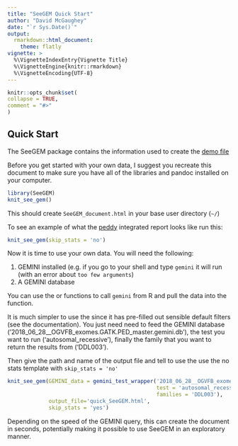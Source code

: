 ```yaml
---
title: "SeeGEM Quick Start"
author: "David McGaughey"
date: "`r Sys.Date()`"
output: 
  rmarkdown::html_document:
    theme: flatly
vignette: >
  %\VignetteIndexEntry{Vignette Title}
  %\VignetteEngine{knitr::rmarkdown}
  %\VignetteEncoding{UTF-8}
---
```

  
```r
knitr::opts_chunk$set(
collapse = TRUE,
comment = "#>"
)
```

## Quick Start
The SeeGEM package contains the information used to create the 
[demo file](https://cdn.rawgit.com/davemcg/SeeGEM_docs/98d1b0cf/demos/demo.html)

Before you get started with your own data, I suggest you recreate this document
to make sure you have all of the libraries and pandoc installed on your computer.

```r
library(SeeGEM)
knit_see_gem()
```

This should create `SeeGEM_document.html` in your base user directory (`~/`)

To see an example of what the [peddy](http://peddy.readthedocs.io/en/latest/) 
integrated report looks like run this:

```r
knit_see_gem(skip_stats = 'no')
```

Now it is time to use your own data. You will need the following:

  1. GEMINI installed (e.g. if you go to your shell and type `gemini` it will run (with an error about `too few arguments`)
  2. A GEMINI database

You can use the \code{\link{gemini_test_wrapper}} or \code{\link{gemini_query_wrapper}} functions to call
`gemini` from R and pull the data into the \code{\link{knit_see_gem}} function. 

It is much simpler to use the \code{\link{gemini_test_wrapper}} since it has pre-filled out
sensible default filters (see the documentation). You just need need to feed \code{\link{gemini_test_wrapper}}
the GEMINI database ('2018_06_28__OGVFB_exomes.GATK.PED_master.gemini.db'), the
test you want to run ('autosomal_recessive'), finally the family that you want
to return the results from ('DDL003').

Then give the path and name of the output file and tell \code{\link{knit_see_gem}}
to use the use the no stats template with `skip_stats = 'no'`

```r
knit_see_gem(GEMINI_data = gemini_test_wrapper('2018_06_28__OGVFB_exomes.GATK.PED_master.gemini.db', 
                                               test = 'autosomal_recessive', 
                                               families = 'DDL003'), 
             output_file='quick_SeeGEM.html', 
             skip_stats = 'yes')
```

Depending on the speed of the GEMINI query, this can create the document in seconds, potentially
making it possible to use SeeGEM in an exploratory manner. 

